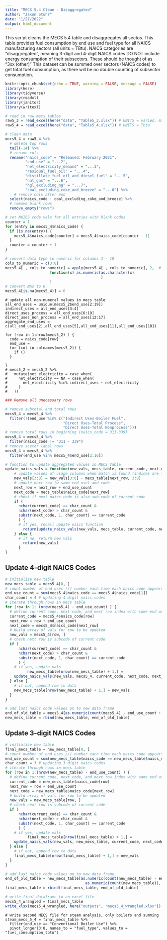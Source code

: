 ```yaml
---
title: "MECS 5.4 Clean - Disaggregated"
author: "Jaxon Stuhr"
date: "1/27/2022"
output: html_document
---
```


This script cleans the MECS 5.4 table and disaggregates all sectos. This table provides fuel consumption by end use and fuel type for all NAICS manufacturing sectors (all units = TBtu). NAICS categories are "disaggregated", meaning 3-digit and 4-digit NAICS codes DO NOT include energy consumption of their subsectors. These should be thought of as "3xx (other)" This dataset can be summed over sectors (NAICS codes) to get total fuel consumption, as there will be no double counting of subsector consumption. 

```r
knitr::opts_chunk$set(echo = TRUE, warning = FALSE, message = FALSE)
library(here)
library(tidyverse)
library(readxl)
library(janitor)
library(writexl)
```

```r
# read in raw mecs tables
raw5_3 = read_excel(here("data", "Table5_3.xlsx")) # UNITS = varied, million kWh or million bbl or billion cu ft or million short tons
raw5_4 = read_excel(here("data", "Table5_4.xlsx")) # UNITS = Tbtu
```

```r
# clean data 
mecs5_4 = raw5_4 %>% 
  # delete top rows
  tail(-14) %>% 
  # rename cols
  rename("naics_code" = "Released: February 2021",
         "end_use" = "...2",
         "net_electricity_demand" = "...3",
         "residual_fuel_oil" = "...4",
         "distillate_fuel_oil_and_diesel_fuel" = "...5",
         "nat_gas" = "...6",
         "hgl_excluding_ng" = "...7",
         "coal_excluding_coke_and_breeze" = "...8") %>%
    # remove cols after end
  select(naics_code : coal_excluding_coke_and_breeze) %>% 
  # remove blank rows
  remove_empty("rows") 
```

```r
# set NAICS code vals for all entries with blank codes
counter = 1
for (entry in mecs5_4$naics_code) {
  if (is.na(entry)) {
    mecs5_4$naics_code[counter] = mecs5_4$naics_code[counter - 1]
  }
  counter = counter + 1
}  
```

```r
# convert data type to numeric for columns 3 - 10
cols_to_numeric = c(3:8) 
mecs5_4[ , cols_to_numeric] = apply(mecs5_4[ , cols_to_numeric], 2,  # Specify own function within apply
                    function(x) as.numeric(as.character(x)
                                           )
                    )
# convert NAs to 0
mecs5_4[is.na(mecs5_4)] = 0
```

```{#r}
# update all non-numeral values in mecs table
all_end_uses = unique(mecs5_2$end_use[2:19])
indirect_uses = all_end_uses[3:4]
direct_uses_process = all_end_uses[6:10]
direct_uses_non_process = all_end_uses[12:17]
aggregate_end_uses = c(all_end_uses[2],all_end_uses[5],all_end_uses[11],all_end_uses[18])

for (row in 1:nrow(mecs5_2) ) {
  code = naics_code[row]
  end_use = 
  for (col in colnames(mecs5_2)) {
    if ()
  }
  
}
# mecs5_2 = mecs5_2 %>% 
#   mutate(net_electricity = case_when(
#     net_electricity == NA ~ case_when(
#       net_electricity %in% indirect_uses ~ net_electricity
#     )
#   ))
```


```r
### Remove all unecessary rows

# remove subtotal and total rows 
mecs5_4 = mecs5_4 %>% 
  filter(!(end_use %in% c("Indirect Uses-Boiler Fuel", 
                          "Direct Uses-Total Process", 
                          "Direct Uses-Total Nonprocess")))
# remove total rows in beginning (naics_code = 311-339)
mecs5_4 = mecs5_4 %>% 
  filter(naics_code != "311 - 339")
# remove scetor label rows
mecs5_4 = mecs5_4 %>% 
  filter(end_use %in% mecs5_4$end_use[2:16]) 
```


```r
# function to update aggregated values in MECS table
update_naics_vals = function(new_vals, mecs_table, current_code, next_code, next_row, end_use_count, char_count) {
    # update values of usage columns when match is found (indices are for values that need updating)
    new_vals[3:8] = new_vals[3:8] - mecs_table[next_row, 3:8]
    # update next row (w same end use) and code
    next_row = next_row + end_use_count
    next_code = mecs_table$naics_code[next_row]
    # check if next naics code is also sub-code of current code
    if (
      nchar(current_code) == char_count & 
      nchar(next_code) > char_count & 
      substr(next_code, 1, char_count) == current_code
      ) {
      # if yes, recall update naics function
        return(update_naics_vals(new_vals, mecs_table, current_code, next_code, next_row, end_use_count, char_count))
    } else {
      # if no, return new vals
        return(new_vals)
      }
}
```

## Update 4-digit NAICS Codes

```r
# initialize new table
new_mecs_table = mecs5_4[0, ]
# count number of end uses /// number each time each naics code appears
end_use_count = sum(mecs5_4$naics_code == mecs5_4$naics_code[1])
char_count = 4 # updating 4 digit naics codes
# iterate through rows in mecs table
for (row in 1: (nrow(mecs5_4) - end_use_count) ) {
  # define current code, next code, and next row index with same end use as current
  current_code = mecs5_4$naics_code[row]
  next_row = row + end_use_count
  next_code = mecs5_4$naics_code[next_row]
  # build array of vals for row to be updated
  new_vals = mecs5_4[row, ]
  # check next row is subcode of current code
  if (
      nchar(current_code) == char_count & 
      nchar(next_code) > char_count & 
      substr(next_code, 1, char_count) == current_code
      ) {
    # if yes, update vals
          new_mecs_table[nrow(new_mecs_table) + 1,] = 
    update_naics_vals(new_vals, mecs5_4, current_code, next_code, next_row, end_use_count, char_count)
  } else {
    # if not, append row to data
    new_mecs_table[nrow(new_mecs_table) + 1,] = new_vals
  }
}

# add last naics code values on to new data frame
end_of_old_table = mecs5_4[as.numeric(count(mecs5_4) - end_use_count + 1):as.numeric(count(mecs5_4)), ]
new_mecs_table = rbind(new_mecs_table, end_of_old_table)
```

## Update 3-digit NAICS Codes

```r
# initialize new table
final_mecs_table = new_mecs_table[0, ]
# count number of end uses /// number each time each naics code appears
end_use_count = sum(new_mecs_table$naics_code == new_mecs_table$naics_code[1])
char_count = 3 # updating 3 digit naics codes
# iterate through rows in mecs table
for (row in 1:(nrow(new_mecs_table) - end_use_count) ) {
  # define current code, next code, and next row index with same end use as current
  current_code = new_mecs_table$naics_code[row]
  next_row = row + end_use_count
  next_code = new_mecs_table$naics_code[next_row]
  # build array of vals for row to be updated
  new_vals = new_mecs_table[row, ]
  # check next row is subcode of current code
  if (
      nchar(current_code) == char_count & 
      nchar(next_code) > char_count & 
      substr(next_code, 1, char_count) == current_code
      ) {
    # if yes, update vals
          final_mecs_table[nrow(final_mecs_table) + 1,] = 
    update_naics_vals(new_vals, new_mecs_table, current_code, next_code, next_row, end_use_count, char_count)
  } else {
    # if not, append row to data
    final_mecs_table[nrow(final_mecs_table) + 1,] = new_vals
  }
}

# add last naics code values on to new data frame
end_of_old_table = new_mecs_table[as.numeric(count(new_mecs_table) - end_use_count + 1) :
                                    as.numeric(count(new_mecs_table)), ]
final_mecs_table = rbind(final_mecs_table, end_of_old_table)
```

```r
# write final dataframe to an excel file
mecs5_4_wrangled = final_mecs_table
write_xlsx(mecs5_4_wrangled, here("outputs", "mecs5_4_wrangled.xlsx"))
```

```{#r}
# write second MECS file for steam analysis, only boilers and summing
steam_mecs_5_4 = final_mecs_table %>% 
  filter(end_use == "Conventional Boiler Use") %>% 
  pivot_longer(3:8, names_to = "fuel_type", values_to = "fuel_consumption_tbtu")
```



